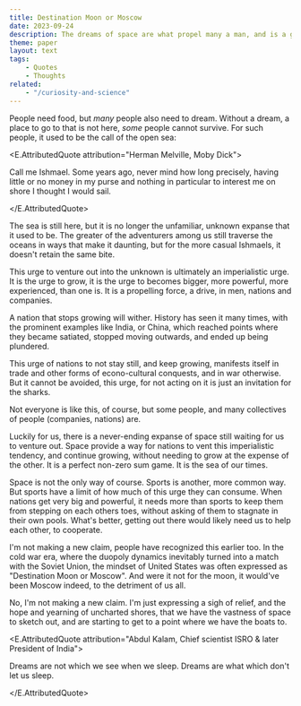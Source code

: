 ```yaml
---
title: Destination Moon or Moscow
date: 2023-09-24
description: The dreams of space are what propel many a man, and is a great way to keep mankind aligned.
theme: paper
layout: text
tags:
    - Quotes
    - Thoughts
related:
    - "/curiosity-and-science"
---
```



People need food, but _many_ people also need to dream. Without a dream, a place
to go to that is not here, _some_ people cannot survive. For such people, it
used to be the call of the open sea:

<E.AttributedQuote attribution="Herman Melville, Moby Dick">

Call me Ishmael. Some years ago, never mind how long precisely, having little or
no money in my purse and nothing in particular to interest me on shore I thought
I would sail.

</E.AttributedQuote>

The sea is still here, but it is no longer the unfamiliar, unknown expanse that
it used to be. The greater of the adventurers among us still traverse the oceans
in ways that make it daunting, but for the more casual Ishmaels, it doesn't
retain the same bite.

This urge to venture out into the unknown is ultimately an imperialistic urge.
It is the urge to grow, it is the urge to becomes bigger, more powerful, more
experienced, than one is. It is a propelling force, a drive, in men, nations and
companies.

A nation that stops growing will wither. History has seen it many times, with
the prominent examples like India, or China, which reached points where they
became satiated, stopped moving outwards, and ended up being plundered.

This urge of nations to not stay still, and keep growing, manifests itself in
trade and other forms of econo-cultural conquests, and in war otherwise. But it
cannot be avoided, this urge, for not acting on it is just an invitation for the
sharks.

Not everyone is like this, of course, but some people, and many collectives of
people (companies, nations) are.

Luckily for us, there is a never-ending expanse of space still waiting for us to
venture out. Space provide a way for nations to vent this imperialistic
tendency, and continue growing, without needing to grow at the expense of the
other. It is a perfect non-zero sum game. It is the sea of our times.

Space is not the only way of course. Sports is another, more common way. But
sports have a limit of how much of this urge they can consume. When nations get
very big and powerful, it needs more than sports to keep them from stepping on
each others toes, without asking of them to stagnate in their own pools. What's
better, getting out there would likely need us to help each other, to cooperate.

I'm not making a new claim, people have recognized this earlier too. In the cold
war era, where the duopoly dynamics inevitably turned into a match with the
Soviet Union, the mindset of United States was often expressed as "Destination
Moon or Moscow". And were it not for the moon, it would've been Moscow indeed,
to the detriment of us all.

No, I'm not making a new claim. I'm just expressing a sigh of relief, and the
hope and yearning of uncharted shores, that we have the vastness of space to
sketch out, and are starting to get to a point where we have the boats to.

<E.AttributedQuote attribution="Abdul Kalam, Chief scientist ISRO & later
President of India">

Dreams are not which we see when we sleep. Dreams are what which don't let us
sleep.

</E.AttributedQuote>
